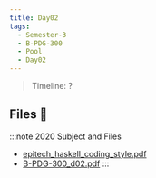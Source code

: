```yaml
---
title: Day02
tags:
  - Semester-3
  - B-PDG-300
  - Pool
  - Day02
---
```

> Timeline: ?


## Files 📂

:::note 2020 Subject and Files
- [epitech_haskell_coding_style.pdf](https://github.com/Studio-17/Epitech-Subjects/raw/main/Semester-3/B-PDG-300/Pool/Day02/epitech_haskell_coding_style.pdf)
- [B-PDG-300_d02.pdf](https://github.com/Studio-17/Epitech-Subjects/raw/main/Semester-3/B-PDG-300/Pool/Day02/B-PDG-300_d02.pdf)
:::
